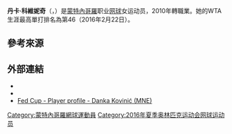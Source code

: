 {{note TA|G1=Tennis}}
{{Infobox 网球
|姓名=Danka Kovinić
|image= [[File:Danka_Kovinić_4,_2015_Wimbledon_Championships_-_Diliff.jpg|250px]]
|国籍={{MNE}}
|生年=1994年
|生日={{birth date and age|mf=yes|1994|11|18}}
|出生地=[[蒙特內哥羅|蒙特內哥羅]]
|居住地=[[蒙特內哥羅|蒙特內哥羅]]
|身高=169
|体重=57
|持拍手=右
|反拍=雙手
|转职业年=2010年
|球拍=
|球衣=
|球鞋=
|单打最高排名=46（2016年2月22日）
|双打最高排名=68（2016年6月6日）
|现单打排名=
|现双打排名=
|单打冠军头衔=（WTA）0（ITF）9
|双打冠军头衔=（WTA）1（ITF）3
|职业战绩=
|雙打職業戰績=
|奖金=$785,339[[美元|美元]]
|澳网最好成绩=第二輪（2016）
|法网最好成绩=第二輪（2015）
|温网最好成绩=第一輪（2016）
|美网最好成绩=第一輪（2015）
|澳網雙打最好成績=第二輪（2016）
|法網雙打最好成績=第一輪（2016）
|溫網雙打最好成績=
|美網雙打最好成績=第一輪（2015）
|大满贯个数=
|奥运会最好成绩=
}}

'''丹卡·科維妮奇'''（{{lang-en|'''Danka Kovinić'''}}，{{bd|1994年|11月18日|catIdx=Kovinić, Danka}}）是[[蒙特內哥羅|蒙特內哥羅]]职业[[网球|网球]]女运动员，2010年轉職業。她的WTA生涯最高單打排名為第46（2016年2月22日）。

==參考來源==
{{reflist}}

==外部連結==
{{Commonscat|Danka Kovinić}}
* {{WTA|16952}}
* {{ITF Profile|id=100140256}}
* [http://www.fedcup.com/en/players/player/profile.aspx?playerid=100140256 Fed Cup - Player profile - Danka Kovinić (MNE)]{{Wayback|url=http://www.fedcup.com/en/players/player/profile.aspx?playerid=100140256 |date=20160426031116 }}

{{DEFAULTSORT:Kovinić, Danka}}

[[Category:蒙特內哥羅網球運動員|Category:蒙特內哥羅網球運動員]]
[[Category:2016年夏季奥林匹克运动会网球运动员|Category:2016年夏季奥林匹克运动会网球运动员]]